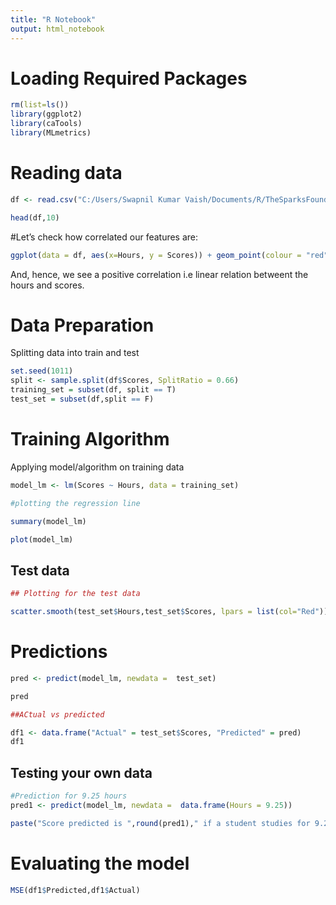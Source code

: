 ```yaml
---
title: "R Notebook"
output: html_notebook
---
```


# Loading Required Packages
```r
rm(list=ls())
library(ggplot2)
library(caTools)
library(MLmetrics)
```




# Reading data 
```r
df <- read.csv("C:/Users/Swapnil Kumar Vaish/Documents/R/TheSparksFoundation_Internship/Prediction Using Supervised ML/data.csv")

head(df,10)
```

#Let's check how correlated our features are:
```r
ggplot(data = df, aes(x=Hours, y = Scores)) + geom_point(colour = "red") +  ggtitle(" Hours vs  Score ") + xlab("Hours of study") + ylab("Scores")
```

And, hence, we see a positive correlation i.e linear relation betweent the hours and scores.


# Data Preparation 

Splitting data into train and test
```r
set.seed(1011)
split <- sample.split(df$Scores, SplitRatio = 0.66)
training_set = subset(df, split == T)
test_set = subset(df,split == F) 
```


# Training Algorithm

Applying model/algorithm on training data 
```r
model_lm <- lm(Scores ~ Hours, data = training_set)
```


```r
#plotting the regression line

summary(model_lm)

plot(model_lm)
```


## Test data

```r
## Plotting for the test data

scatter.smooth(test_set$Hours,test_set$Scores, lpars = list(col="Red"))
```


# Predictions

```r
pred <- predict(model_lm, newdata =  test_set)

pred

```

```r
##ACtual vs predicted

df1 <- data.frame("Actual" = test_set$Scores, "Predicted" = pred)
df1
```


## Testing your own data
```r
#Prediction for 9.25 hours
pred1 <- predict(model_lm, newdata =  data.frame(Hours = 9.25))

paste("Score predicted is ",round(pred1)," if a student studies for 9.25 hours per day.")
```


# Evaluating the model

```r
MSE(df1$Predicted,df1$Actual)
```




